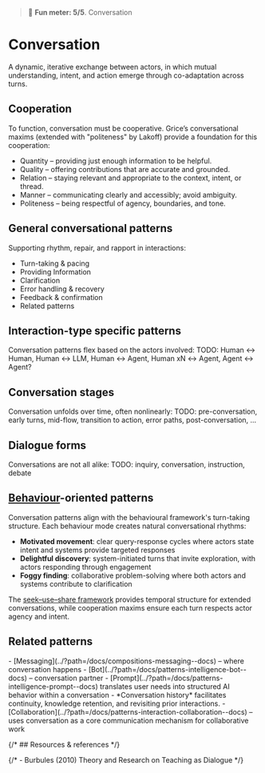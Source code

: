 
<Meta title="Patterns/Interaction/Conversation*" />

> 🙂 **Fun meter: 5/5**. Conversation

# Conversation

A dynamic, iterative exchange between actors, in which mutual understanding, intent, and action emerge through co-adaptation across turns.

## Cooperation
To function, conversation must be cooperative. Grice’s conversational maxims (extended with "politeness" by Lakoff) provide a foundation for this cooperation:
- Quantity – providing just enough information to be helpful.
- Quality – offering contributions that are accurate and grounded.
- Relation – staying relevant and appropriate to the context, intent, or thread.
- Manner – communicating clearly and accessibly; avoid ambiguity.
- Politeness – being respectful of agency, boundaries, and tone.

## General conversational patterns
Supporting rhythm, repair, and rapport in interactions:
- Turn-taking & pacing
- Providing Information
- Clarification
- Error handling & recovery
- Feedback & confirmation
- Related patterns

## Interaction-type specific patterns
Conversation patterns flex based on the actors involved:
TODO: Human ↔︎ Human, Human ↔︎ LLM, Human ↔︎ Agent, Human xN ↔︎ Agent, Agent ↔︎ Agent?

## Conversation stages
Conversation unfolds over time, often nonlinearly:
TODO: pre-conversation, early turns, mid-flow, transition to action, error paths, post-conversation, ...

## Dialogue forms
Conversations are not all alike:
TODO: inquiry, conversation, instruction, debate

## [Behaviour](../?path=/docs/foundations-intent-interaction--docs)-oriented patterns

Conversation patterns align with the behavioural framework's turn-taking structure. Each behaviour mode creates natural conversational rhythms:

- **Motivated movement**: clear query-response cycles where actors state intent and systems provide targeted responses
- **Delightful discovery**: system-initiated turns that invite exploration, with actors responding through engagement
- **Foggy finding**: collaborative problem-solving where both actors and systems contribute to clarification

The [seek–use–share framework](../?path=/docs/foundations-intent-interaction--docs) provides temporal structure for extended conversations, while cooperation maxims ensure each turn respects actor agency and intent.

## Related patterns

<div>
- [Messaging](../?path=/docs/compositions-messaging--docs) – where conversation happens
- [Bot](../?path=/docs/patterns-intelligence-bot--docs) – conversation partner
- [Prompt](../?path=/docs/patterns-intelligence-prompt--docs) translates user needs into structured AI behavior within a conversation
- *Conversation history* facilitates continuity, knowledge retention, and revisiting prior interactions.
- [Collaboration](../?path=/docs/patterns-interaction-collaboration--docs) – uses conversation as a core communication mechanism for collaborative work
</div>

{/* ## Resources & references */}

{/* - Burbules (2010) Theory and Research on Teaching as Dialogue */}
